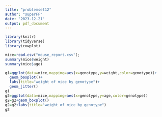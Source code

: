 ```yaml
---
title: "problemset12"
author: "superFF"
date: "2023-12-21"
output: pdf_document
---
```


```r
library(knitr)
library(tidyverse)
library(cowplot)
```

```r
mice=read.csv("mouse_report.csv");
summary(mice$weight)
summary(mice$age)
```

```r
g1=ggplot(data=mice,mapping=aes(x=genotype,y=weight,color=genotype))+
  geom_boxplot()+
  labs(title="weight of mice by genotype")+
  geom_jitter()
g1
g2=ggplot(data=mice,mapping=aes(x=genotype,y=age,color=genotype))
g2=g2+geom_boxplot()
g2=g2+labs(title="weight of mice by genotype")
g2
```
